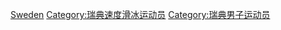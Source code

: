 [[Category:各国男子速度滑冰运动员|Sweden]]
[[Category:瑞典速度滑冰运动员|Category:瑞典速度滑冰运动员]]
[[Category:瑞典男子运动员|Category:瑞典男子运动员]]